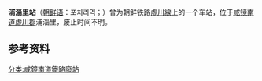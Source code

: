 {{unreferenced|time=2015-02-18T13:03:46+00:00}}
{{朝鮮半島車站資訊
|公司色 = black
|文字色 = 
|站名 = 浦淄里站
|圖片 = 
|pxl = 
|圖片說明 =
|前一站 = [[长坡站|长坡]]
|前一站距離 = 4.2
|後一站距離 = 7.6
|後一站 = [[下洪君站|下洪君]]
|諺文 = 포치리역
|朝鮮漢字 = 浦淄里驛
|文觀部式 = 
|馬-賴式 =
|副站名 = 
|車站編號 = 
|停站路線數 = 
|所屬公司 = [[朝鲜总督府铁道局|朝鲜总督府铁道局]]
|所屬路線 = [[虛川線|虛川線]]
|距離 = 71.3
|起點站 = [[端川青年站|端川青年]]
|所在地 =[[咸镜南道|咸镜南道]][[虚川郡|虚川郡]]浦淄里
|車站構造 = 地面车站
|月台配置 = 
|啟用年月日 = 
|廢站年月日 = 
|上下車人次 = 
|統計年度 = 
|轉車 = 
|備註 = 
|全寬備註 = 
}}

'''浦淄里站'''（[[朝鲜语|朝鲜语]]：포치리역；{{lang|ko|浦淄里驛}}）曾为朝鲜铁路[[虛川線|虛川線]]上的一个车站，位于[[咸镜南道|咸镜南道]][[虚川郡|虚川郡]]浦淄里，废止时间不明。

==参考资料==
{{reflist}}

{{虛川線}}

[[分类:咸鏡南道鐵路廢站|分类:咸鏡南道鐵路廢站]]